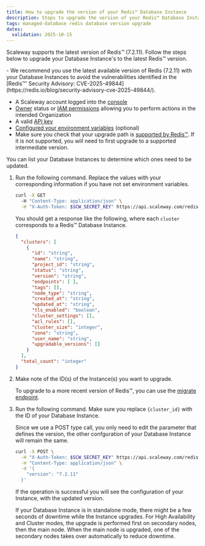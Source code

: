 ```yaml
---
title: How to upgrade the version of your Redis™ Database Instance
description: Steps to upgrade the version of your Redis™ Database Instance on Scaleway.
tags: managed-database redis database version upgrade
dates:
  validation: 2025-10-15
---
```


Scaleway supports the latest version of Redis™ (7.2.11). Follow the steps below to upgrade your Database Instance's to the latest Redis™ version.

<Message type="important">
- We recommend you use the latest available version of Redis (7.2.11) with your Database Instances to avoid the vulnerabilities identified in the [Redis™' Security Advisory: CVE-2025-49844](https://redis.io/blog/security-advisory-cve-2025-49844/).
</Message>

<Requirements />

- A Scaleway account logged into the [console](https://console.scaleway.com)
- [Owner](/iam/concepts/#owner) status or [IAM permissions](/iam/concepts/#permission) allowing you to perform actions in the intended Organization
- A valid [API key](/iam/how-to/create-api-keys/)
- [Configured your environment variables](https://github.com/scaleway/scaleway-cli/blob/master/docs/commands/config.md) (optional)
- Make sure you check that your upgrade path is [supported by Redis™](https://redis.io/docs/latest/operate/rs/references/upgrade-paths/). If it is not supported, you will need to first upgrade to a supported intermediate version.


You can list your Database Instances to determine which ones need to be updated.

1. Run the following command. Replace the values with your corresponding information if you have not set environment variables.

    ```bash
    curl -X GET
      -H "Content-Type: application/json" \
      -H "X-Auth-Token: $SCW_SECRET_KEY" https://api.scaleway.com/redis/v1/zones/$SCW_ZONE/clusters
    ```

    You should get a response like the following, where each `cluster` corresponds to a Redis™ Database Instance.
    ```json
    {
      "clusters": [
        {
          "id": "string",
          "name": "string",
          "project_id": "string",
          "status": "string",
          "version": "string",
          "endpoints": [ ],
          "tags": [],
          "node_type": "string",
          "created_at": "string",
          "updated_at": "string",
          "tls_enabled": "boolean",
          "cluster_settings": [],
          "acl_rules": [],
          "cluster_size": "integer",
          "zone": "string",
          "user_name": "string",
          "upgradable_versions": []
        }
      ],
      "total_count": "integer"
    }
    ```
2. Make note of the ID(s) of the Instance(s) you want to upgrade.

    To upgrade to a more recent version of Redis™, you can use the [migrate endpoint](https://www.scaleway.com/en/developers/api/managed-databases-for-redis/#path-redistm-database-instance-scale-up-a-redistm-database-instance).

3. Run the following command. Make sure you replace `{cluster_id}` with the ID of your Database Instance.

    <Message type="note">
    Since we use a POST type call, you only need to edit the parameter that defines the version, the other confguration of your Database Instance will remain the same.
    </Message>

    ```bash
    curl -X POST \
      -H "X-Auth-Token: $SCW_SECRET_KEY" https://api.scaleway.com/redis/v1/zones/{zone}/clusters/{cluster_id}/migrate \
      -H "Content-Type: application/json" \
      -d '{
        "version": "7.2.11"
      }'
    ```

    If the operation is successful you will see the configuration of your Instance, with the updated version.

    <Message type="note">
    If your Database Instance is in standalone mode, there might be a few seconds of downtime while the Instance upgrades. For High Availability and Cluster modes, the upgrade is performed first on secondary nodes, then the main node. When the main node is upgraded, one of the secondary nodes takes over automatically to reduce downtime.
    </Message>